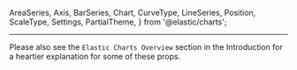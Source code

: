   AreaSeries,
  Axis,
  BarSeries,
  Chart,
  CurveType,
  LineSeries,
  Position,
  ScaleType,
  Settings,
  PartialTheme,
} from '@elastic/charts';

<Meta title="Chart Reference/Prop Tables" />

***

Please also see the `Elastic Charts Overview` section in the Introduction for a heartier explanation for some of these props.

<Description markdown={BarSeriesPropsTable} />

<Description markdown={BarWAxisPropsTable} />

<Description markdown={SettingsPropsTable} />

<Description markdown={AxisPropsTable} />

<Description markdown={AreaPropsTable} />

<Description markdown={LinePropsTable} />

